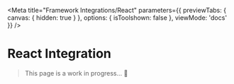 
<Meta title="Framework Integrations/React"
      parameters={{
        previewTabs: {
          canvas: {
            hidden: true
          }
        },
        options: {
          isToolshown: false
        },
        viewMode: 'docs'
      }}
/>

# React Integration

> This page is a work in progress... 🔨
